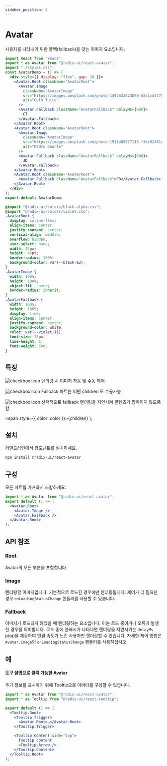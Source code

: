 ```yaml
---
sidebar_position: 4
---
```



# Avatar

사용자를 나타내기 위한 폴백(fallback)을 갖는 이미지 요소입니다.

<Tabs>
<TabItem value="js" label="index.js">

```jsx
import React from "react";
import * as Avatar from "@radix-ui/react-avatar";
import "./styles.css";
const AvatarDemo = () => (
  <div style={{ display: "flex", gap: 20 }}>
    <Avatar.Root className="AvatarRoot">
      <Avatar.Image
        className="AvatarImage"
        src="https://images.unsplash.com/photo-1492633423870-43d1cd2775eb?&w=128&h=128&dpr=2&q=80"
        alt="Colm Tuite"
      />
      <Avatar.Fallback className="AvatarFallback" delayMs={600}>
        CT
      </Avatar.Fallback>
    </Avatar.Root>
    <Avatar.Root className="AvatarRoot">
      <Avatar.Image
        className="AvatarImage"
        src="https://images.unsplash.com/photo-1511485977113-f34c92461ad9?ixlib=rb-1.2.1&w=128&h=128&dpr=2&q=80"
        alt="Pedro Duarte"
      />
      <Avatar.Fallback className="AvatarFallback" delayMs={600}>
        JD
      </Avatar.Fallback>
    </Avatar.Root>
    <Avatar.Root className="AvatarRoot">
      <Avatar.Fallback className="AvatarFallback">PD</Avatar.Fallback>
    </Avatar.Root>
  </div>
);
export default AvatarDemo;
```

</TabItem>
<TabItem value="css" label="styles.css">

```css
@import "@radix-ui/colors/black-alpha.css";
@import "@radix-ui/colors/violet.css";
.AvatarRoot {
  display: inline-flex;
  align-items: center;
  justify-content: center;
  vertical-align: middle;
  overflow: hidden;
  user-select: none;
  width: 45px;
  height: 45px;
  border-radius: 100%;
  background-color: var(--black-a3);
}
.AvatarImage {
  width: 100%;
  height: 100%;
  object-fit: cover;
  border-radius: inherit;
}
.AvatarFallback {
  width: 100%;
  height: 100%;
  display: flex;
  align-items: center;
  justify-content: center;
  background-color: white;
  color: var(--violet-11);
  font-size: 15px;
  line-height: 1;
  font-weight: 500;
}
```

</TabItem>
</Tabs>

## 특징

![checkbox icon](../../static/img/checkboxicon.png) 렌더링 시 이미지 자동 및 수동 제어

![checkbox icon](../../static/img/checkboxicon.png) Fallback 파트는 어떤 children 도 수용가능

![checkbox icon](../../static/img/checkboxicon.png) 선택적으로 fallback 렌더링을 지연시켜 콘텐츠가 깜박이지 않도록 함

  <span style={{ color: color }}>{children}</span>
);

## <Highlight color='#1C5AEC'>설치</Highlight>

커맨드라인에서 컴포넌트를 설치하세요.

```bash
npm install @radix-ui/react-avatar
```

## <Highlight color='#1C5AEC'>구성</Highlight>

모든 파트를 가져와서 조합하세요.

```jsx
import * as Avatar from "@radix-ui/react-avatar";
export default () => (
  <Avatar.Root>
    <Avatar.Image />
    <Avatar.Fallback />
  </Avatar.Root>
);
```

## <Highlight color='#1C5AEC'>API 참조</Highlight>

### <Highlight color='#1C5AEC'>Root</Highlight>

Avatar의 모든 부분을 포함합니다.

<PropTable api={avatarAPI} category="root" />

### <Highlight color='#1C5AEC'>Image</Highlight>

렌더링할 이미지입니다. 기본적으로 로드된 경우에만 렌더링됩니다.
제어가 더 필요한 경우 `onLoadingStatusChange` 핸들러를 사용할 수 있습니다.

<PropTable api={avatarAPI} category="image" />

### <Highlight color='#1C5AEC'>Fallback</Highlight>

이미지가 로드되지 않았을 때 렌더링하는 요소입니다.
이는 로드 중이거나 오류가 발생한 경우를 의미합니다.
로드 중에 플래시가 나타나면 렌더링을 지연시키는 `delayMs` prop을 제공하여
연결 속도가 느린 사용자만 렌더링할 수 있습니다.
자세한 제어 방법은 `Avatar.Image`의 `onLoadingStatusChange` 핸들러를 사용하십시오

<PropTable api={avatarAPI} category="fallback" />

## <Highlight color='#1C5AEC'>예</Highlight>

#### 도구 설명으로 클릭 가능한 Avatar

추가 정보를 표시하기 위해 Tooltip으로 아바타를 구성할 수 있습니다.

```jsx
import * as Avatar from "@radix-ui/react-avatar";
import * as Tooltip from "@radix-ui/react-tooltip";

export default () => (
  <Tooltip.Root>
    <Tooltip.Trigger>
      <Avatar.Root>…</Avatar.Root>
    </Tooltip.Trigger>

    <Tooltip.Content side="top">
      Tooltip content
      <Tooltip.Arrow />
    </Tooltip.Content>
  </Tooltip.Root>
);
```
